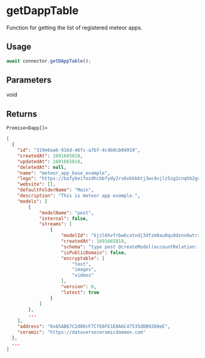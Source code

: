 # getDappTable

Function for getting the list of registered meteor apps.

## Usage

```js
await connector.getDAppTable();
```

## Parameters

void

## Returns

`Promise<Dapp[]>`

```json
[
  {
    "id": "319e6aa6-916d-46fc-a7bf-4c4b0cb04919",
    "createdAt": 1691665818,
    "updatedAt": 1691665818,
    "deletedAt": null,
    "name": "meteor_app_base_example",
    "logo": "https://bafybeifozdhcbbfydy2rs6vbkbbtj3wc4vjlz5zg2cnqhb2g4rm2o5ldna.ipfs.w3s.link/meteor.svg",
    "website": [],
    "defaultFolderName": "Main",
    "description": "This is meteor app example.",
    "models": [
        {
            "modelName": "post",
            "internal": false,
            "streams": [
                {
                    "modelId": "kjzl6hvfrbw6catndj34fzm0au0qu8dznn6wtrrdmd4va7052ffiypywqd8fjg9",
                    "createdAt": 1691665818,
                    "schema": "type post @createModel(accountRelation: LIST, description: \"Meteor: 319e6aa6-916d-46fc-a7bf-4c4b0cb04919 | post\") {\n  author: DID! @documentAccount\n  version: CommitID! @documentVersion\n  appVersion: String! @string(maxLength: 100)\n  text: String @string(maxLength: 300000000)\n  images: [String] @list(maxLength: 10000000) @string(maxLength: 2000000)\n  videos: [String] @list(maxLength: 10000000) @string(maxLength: 2000000)\n  options: String @string(maxLength: 300000000)\n  createdAt: DateTime!\n  updatedAt: DateTime!\n  encrypted: String @string(maxLength: 300000000)\n}",
                    "isPublicDomain": false,
                    "encryptable": [
                        "text",
                        "images",
                        "videos"
                    ],
                    "version": 0,
                    "latest": true
                }
            ]
        },
        ...
    ],
    "address": "0x65AB67C2d00cF7CfE8FE1E8A6C47535dDB9260eE",
    "ceramic": "https://dataverseceramicdaemon.com"
  },
  ...
]
```
